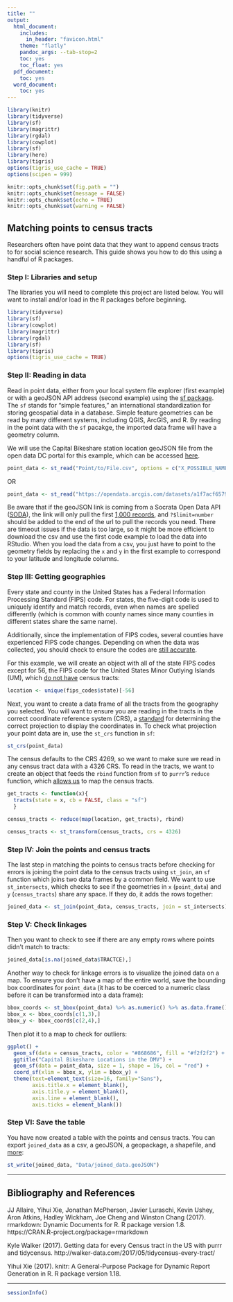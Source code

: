 ```yaml
---
title: ""
output:
  html_document:
    includes:
      in_header: "favicon.html"
    theme: "flatly"
    pandoc_args: --tab-stop=2
    toc: yes
    toc_float: yes
  pdf_document:
    toc: yes
  word_document:
    toc: yes
---
```


<link rel="stylesheet" href="//fonts.googleapis.com/css?family=Lato" />

```r
library(knitr)
library(tidyverse)
library(sf)
library(magrittr)
library(rgdal)
library(cowplot)
library(sf)
library(here)
library(tigris)
options(tigris_use_cache = TRUE)
options(scipen = 999)

knitr::opts_chunk$set(fig.path = "")
knitr::opts_chunk$set(message = FALSE)
knitr::opts_chunk$set(echo = TRUE)
knitr::opts_chunk$set(warning = FALSE)
```

## Matching points to census tracts

Researchers often have point data that they want to append census tracts to for social science research. This guide shows you how to do this using a handful of R packages. 

### Step I: Libraries and setup

The libraries you will need to complete this project are listed below. You will want to install and/or load in the R packages before beginning. 

``` r
library(tidyverse)
library(sf)
library(cowplot)
library(magrittr)
library(rgdal)
library(sf)
library(tigris)
options(tigris_use_cache = TRUE)
```

### Step II: Reading in data

Read in point data, either from your local system file explorer (first example) or with a geoJSON API address (second example) using the [sf package](https://r-spatial.github.io/sf/). The `sf` stands for "simple features," an international standardization for storing geospatial data in a database. Simple feature geometries can be read by many different systems, including QGIS, ArcGIS, and R. By reading in the point data with the `sf` pacakge, the imported data frame will have a geometry column. 

We will use the Capital Bikeshare station location geoJSON file from the open data DC portal for this example, which can be accessed [here](https://opendata.dc.gov/datasets/capital-bike-share-locations).

```r
point_data <- st_read("Point/to/File.csv", options = c("X_POSSIBLE_NAMES = x","Y_POSSIBLE_NAMES = y"))
```

OR

```r
point_data <- st_read("https://opendata.arcgis.com/datasets/a1f7acf65795451d89f0a38565a975b3_5.geojson")
```

Be aware that if the geoJSON link is coming from a Socrata Open Data API ([SODA](https://www.tylertech.com/products/socrata/data-platform)), the link will only pull the first [1,000 records](https://dev.socrata.com/docs/queries/limit.html), and `?$limit=number` should be added to the end of the url to pull the records you need. There are timeout issues if the data is too large, so it might be more efficient to download the csv and use the first code example to load the data into RStudio. When you load the data from a csv, you just have to point to the geometry fields by replacing the `x` and `y` in the first example to correspond to your latitude and longitude columns.

### Step III: Getting geographies

Every state and county in the United States has a Federal Information Processing Standard (FIPS) code. For states, the five-digit code is used to uniquely identify and match records, even when names are spelled differently (which is common with county names since many counties in different states share the same name).

Additionally, since the implementation of FIPS codes, several counties have experienced FIPS code changes. Depending on when the data was collected, you should check to ensure the codes are [still accurate](https://www.census.gov/programs-surveys/geography/technical-documentation/county-changes.html). 


For this example, we will create an object with all of the state FIPS codes except for 56, the FIPS code for the United States Minor Outlying Islands (UM), which [do not have](https://www.census.gov/history/www/programs/geography/island_areas.html) census tracts:

``` r
location <- unique(fips_codes$state)[-56]
```

Next, you want to create a data frame of all the tracts from the geography you selected. You will want to ensure you are reading in the tracts in the correct coordinate reference system (CRS), a [standard](https://docs.qgis.org/3.4/en/docs/gentle_gis_introduction/coordinate_reference_systems.html) for determining the correct projection to display the coordinates in. To check what projection your point data are in, use the `st_crs` function in `sf`: 

```r
st_crs(point_data)
```

The census defaults to the CRS 4269, so we want to make sure we read in any census tract data with a 4326 CRS. To read in the tracts, we want to create an object that feeds the `rbind` function from `sf` to `purrr`'s `reduce` function, which [allows us](https://walker-data.com/2017/05/tidycensus-every-tract/) to map the census tracts.
```r
get_tracts <- function(x){
  tracts(state = x, cb = FALSE, class = "sf")
  }

census_tracts <- reduce(map(location, get_tracts), rbind)

census_tracts <- st_transform(census_tracts, crs = 4326)
```

### Step IV: Join the points and census tracts
The last step in matching the points to census tracts before checking for errors is joining the point data to the census tracts using `st_join`, an `sf` function which joins two data frames by a common field. We want to use `st_intersects`, which checks to see if the geometries in `x` (`point_data`) and `y` (`census_tracts`) share any space. If they do, it adds the rows together:
``` r
joined_data <- st_join(point_data, census_tracts, join = st_intersects) 
```

### Step V: Check linkages
Then you want to check to see if there are any empty rows where points didn't match to tracts:
``` r
joined_data[is.na(joined_data$TRACTCE),]
```

Another way to check for linkage errors is to visualize the joined data on a map. To ensure you don't have a map of the entire world, save the bounding box coordinates for `point_data` (it has to be coerced to a numeric class before it can be transformed into a data frame):
``` r
bbox_coords <- st_bbox(point_data) %>% as.numeric() %>% as.data.frame()
bbox_x <- bbox_coords[c(1,3),]
bbox_y <- bbox_coords[c(2,4),]
```

Then plot it to a map to check for outliers:
```r
ggplot() +
  geom_sf(data = census_tracts, color = "#868686", fill = "#f2f2f2") +
  ggtitle("Capital Bikeshare Locations in the DMV") +
  geom_sf(data = point_data, size = 1, shape = 16, col = "red") +
  coord_sf(xlim = bbox_x, ylim = bbox_y) +
  theme(text=element_text(size=16, family="Sans"), 
        axis.title.x = element_blank(),
        axis.title.y = element_blank(),
        axis.line = element_blank(),
        axis.ticks = element_blank())
```

### Step VI: Save the table
You have now created a table with the points and census tracts. You can export `joined_data` as a csv, a geoJSON, a geopackage, a shapefile, and [more](https://gdal.org/drivers/vector/index.html):
``` r
st_write(joined_data, "Data/joined_data.geoJSON")
```

------

## Bibliography and References

JJ Allaire, Yihui Xie, Jonathan McPherson,
  Javier Luraschi, Kevin Ushey, Aron Atkins,
  Hadley Wickham, Joe Cheng and Winston
  Chang (2017). rmarkdown: Dynamic Documents
  for R. R package version 1.8.
  https://CRAN.R-project.org/package=rmarkdown

Kyle Walker (2017).
	Getting data for every Census tract in the US with purrr and tidycensus.
	http://walker-data.com/2017/05/tidycensus-every-tract/

Yihui Xie (2017). knitr: A General-Purpose
  Package for Dynamic Report Generation in
  R. R package version 1.18.

------

```r
sessionInfo()
```
